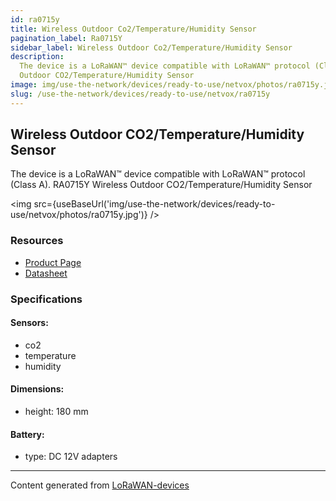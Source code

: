```yaml
---
id: ra0715y
title: Wireless Outdoor Co2/Temperature/Humidity Sensor
pagination_label: Ra0715Y
sidebar_label: Wireless Outdoor Co2/Temperature/Humidity Sensor
description:
  The device is a LoRaWAN™ device compatible with LoRaWAN™ protocol (Class A). RA0715Y Wireless
  Outdoor CO2/Temperature/Humidity Sensor
image: img/use-the-network/devices/ready-to-use/netvox/photos/ra0715y.jpg
slug: /use-the-network/devices/ready-to-use/netvox/ra0715y
---
```



## Wireless Outdoor CO2/Temperature/Humidity Sensor

The device is a LoRaWAN™ device compatible with LoRaWAN™ protocol (Class A). RA0715Y Wireless
Outdoor CO2/Temperature/Humidity Sensor

<img src={useBaseUrl('img/use-the-network/devices/ready-to-use/netvox/photos/ra0715y.jpg')} />

### Resources

- [Product Page](http://www.netvox.com.tw/product.asp?pro=RA0715Y)
- [Datasheet](http://www.netvox.com.tw/um/RA0715Y/RA0715Ydatasheet.pdf)

### Specifications

#### Sensors:

- co2
- temperature
- humidity

#### Dimensions:

- height: 180 mm

#### Battery:

- type: DC 12V adapters

---

Content generated from [LoRaWAN-devices](https://github.com/TheThingsNetwork/lorawan-devices)
